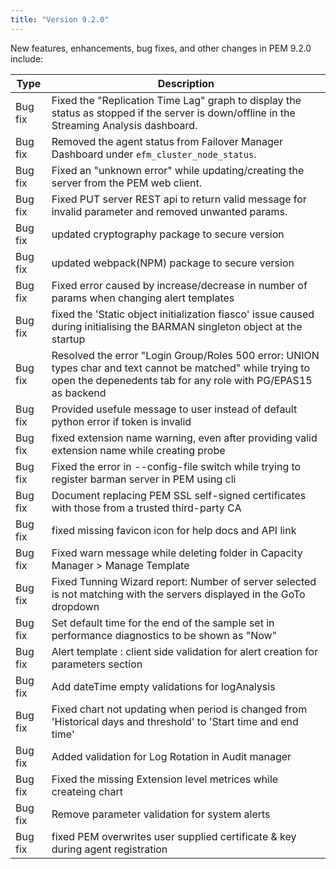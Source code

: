 ```yaml
---
title: "Version 9.2.0"
---
```


New features, enhancements, bug fixes, and other changes in PEM 9.2.0 include:

| Type        | Description                                                                                      |
| ----------- | -------------------------------------------------------------------------------------------------|
| Bug fix     | Fixed the "Replication Time Lag" graph to display the status as stopped if the server is down/offline in the Streaming Analysis dashboard. |
| Bug fix     | Removed the agent status from Failover Manager Dashboard under `efm_cluster_node_status`. |
| Bug fix     | Fixed an "unknown error" while updating/creating the server from the PEM web client. |
| Bug fix     | Fixed PUT server REST api to return valid message for invalid parameter and removed unwanted params.
| Bug fix     | updated cryptography package to secure version
| Bug fix     | updated webpack(NPM) package to secure version
| Bug fix     | Fixed error caused by increase/decrease in number of params when changing alert templates
| Bug fix     | fixed the 'Static object initialization fiasco' issue caused during initialising the BARMAN singleton object at the startup
| Bug fix     | Resolved the error "Login Group/Roles 500 error: UNION types char and text cannot be matched" while trying to open the depenedents tab for any role with PG/EPAS15 as backend
| Bug fix     | Provided usefule message to user instead of default python error if token is invalid
| Bug fix     | fixed extension name warning, even after providing valid extension name while creating probe
| Bug fix     | Fixed the error in --config-file switch while trying to register barman server in PEM using cli
| Bug fix     | Document replacing PEM SSL self-signed certificates with those from a trusted third-party CA
| Bug fix     | fixed missing favicon icon for help docs and API link
| Bug fix     | Fixed warn message while deleting folder in Capacity Manager > Manage Template
| Bug fix     | Fixed Tunning Wizard report: Number of server selected is not matching with the servers displayed in the GoTo dropdown
| Bug fix     | Set default time for the end of the sample set in performance diagnostics to be shown as "Now"
| Bug fix     | Alert template : client side validation for alert creation for parameters section
| Bug fix     | Add dateTime empty validations for logAnalysis
| Bug fix     | Fixed chart not updating when period is changed from 'Historical days and threshold' to 'Start time and end time'
| Bug fix     | Added validation for Log Rotation in Audit manager
| Bug fix     | Fixed the missing Extension level metrices while createing chart
| Bug fix     | Remove parameter validation for system alerts
| Bug fix     | fixed PEM overwrites user supplied certificate & key during agent registration
